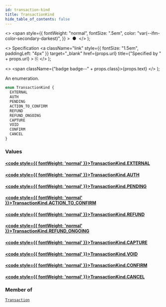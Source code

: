 ```yaml
---
id: transaction-kind
title: TransactionKind
hide_table_of_contents: false
---
```


  <>
    <span
      style={{
        fontWeight: "normal",
        fontSize: ".5em",
        color: "var(--ifm-color-secondary-darkest)",
      }}
    >
      &nbsp;●&nbsp;
    </span>
  </>
);

  <>
    Specification
    <a
      className="link"
      style={{ fontSize: "1.5em", paddingLeft: "4px" }}
      target="\_blank"
      href={props.url}
      title={"Specified by " + props.url}
    >
      ⎘
    </a>
  </>
);

  <>
    <span className={"badge badge--" + props.class}>{props.text}</span>
  </>
);

An enumeration.

```graphql
enum TransactionKind {
  EXTERNAL
  AUTH
  PENDING
  ACTION_TO_CONFIRM
  REFUND
  REFUND_ONGOING
  CAPTURE
  VOID
  CONFIRM
  CANCEL
}
```

### Values

#### [<code style={{ fontWeight: 'normal' }}>TransactionKind.<b>EXTERNAL</b></code>](#)

>

#### [<code style={{ fontWeight: 'normal' }}>TransactionKind.<b>AUTH</b></code>](#)

>

#### [<code style={{ fontWeight: 'normal' }}>TransactionKind.<b>PENDING</b></code>](#)

>

#### [<code style={{ fontWeight: 'normal' }}>TransactionKind.<b>ACTION_TO_CONFIRM</b></code>](#)

>

#### [<code style={{ fontWeight: 'normal' }}>TransactionKind.<b>REFUND</b></code>](#)

>

#### [<code style={{ fontWeight: 'normal' }}>TransactionKind.<b>REFUND_ONGOING</b></code>](#)

>

#### [<code style={{ fontWeight: 'normal' }}>TransactionKind.<b>CAPTURE</b></code>](#)

>

#### [<code style={{ fontWeight: 'normal' }}>TransactionKind.<b>VOID</b></code>](#)

>

#### [<code style={{ fontWeight: 'normal' }}>TransactionKind.<b>CONFIRM</b></code>](#)

>

#### [<code style={{ fontWeight: 'normal' }}>TransactionKind.<b>CANCEL</b></code>](#)

>

### Member of

[`Transaction`](../../../storefront/payments/objects/transaction) <Badge class="secondary" text="object"/>

